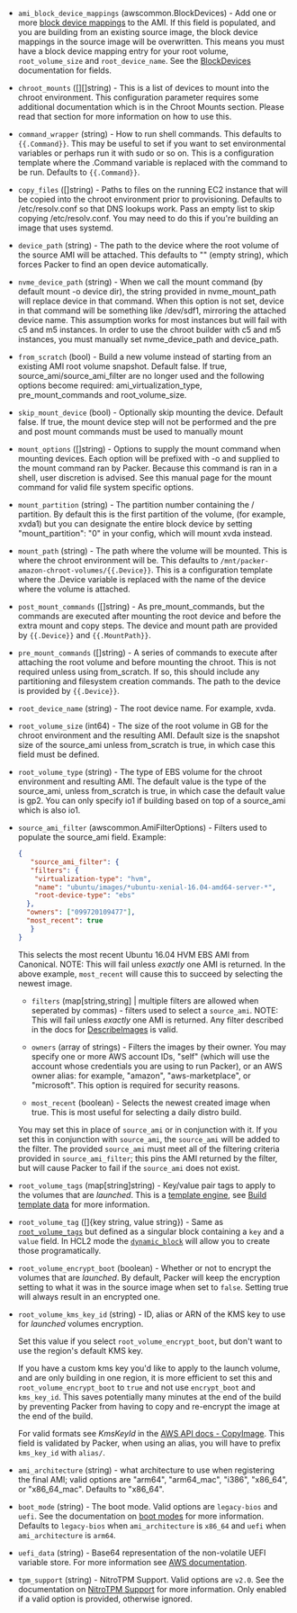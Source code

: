 <!-- Code generated from the comments of the Config struct in builder/chroot/builder.go; DO NOT EDIT MANUALLY -->

- `ami_block_device_mappings` (awscommon.BlockDevices) - Add one or more [block device
  mappings](http://docs.aws.amazon.com/AWSEC2/latest/UserGuide/block-device-mapping-concepts.html)
  to the AMI. If this field is populated, and you are building from an
  existing source image, the block device mappings in the source image
  will be overwritten. This means you must have a block device mapping
  entry for your root volume, `root_volume_size` and `root_device_name`.
  See the [BlockDevices](#block-devices-configuration) documentation for
  fields.

- `chroot_mounts` ([][]string) - This is a list of devices to mount into the chroot environment. This
  configuration parameter requires some additional documentation which is
  in the Chroot Mounts section. Please read that section for more
  information on how to use this.

- `command_wrapper` (string) - How to run shell commands. This defaults to `{{.Command}}`. This may be
  useful to set if you want to set environmental variables or perhaps run
  it with sudo or so on. This is a configuration template where the
  .Command variable is replaced with the command to be run. Defaults to
  `{{.Command}}`.

- `copy_files` ([]string) - Paths to files on the running EC2 instance that will be copied into the
  chroot environment prior to provisioning. Defaults to /etc/resolv.conf
  so that DNS lookups work. Pass an empty list to skip copying
  /etc/resolv.conf. You may need to do this if you're building an image
  that uses systemd.

- `device_path` (string) - The path to the device where the root volume of the source AMI will be
  attached. This defaults to "" (empty string), which forces Packer to
  find an open device automatically.

- `nvme_device_path` (string) - When we call the mount command (by default mount -o device dir), the
  string provided in nvme_mount_path will replace device in that command.
  When this option is not set, device in that command will be something
  like /dev/sdf1, mirroring the attached device name. This assumption
  works for most instances but will fail with c5 and m5 instances. In
  order to use the chroot builder with c5 and m5 instances, you must
  manually set nvme_device_path and device_path.

- `from_scratch` (bool) - Build a new volume instead of starting from an existing AMI root volume
  snapshot. Default false. If true, source_ami/source_ami_filter are no
  longer used and the following options become required:
  ami_virtualization_type, pre_mount_commands and root_volume_size.

- `skip_mount_device` (bool) - Optionally skip mounting the device.  Default false.  If true, the mount device
  step will not be performed and the pre and post mount commands must be used to manually mount

- `mount_options` ([]string) - Options to supply the mount command when mounting devices. Each option
  will be prefixed with -o and supplied to the mount command ran by
  Packer. Because this command is ran in a shell, user discretion is
  advised. See this manual page for the mount command for valid file
  system specific options.

- `mount_partition` (string) - The partition number containing the / partition. By default this is the
  first partition of the volume, (for example, xvda1) but you can
  designate the entire block device by setting "mount_partition": "0" in
  your config, which will mount xvda instead.

- `mount_path` (string) - The path where the volume will be mounted. This is where the chroot
  environment will be. This defaults to
  `/mnt/packer-amazon-chroot-volumes/{{.Device}}`. This is a configuration
  template where the .Device variable is replaced with the name of the
  device where the volume is attached.

- `post_mount_commands` ([]string) - As pre_mount_commands, but the commands are executed after mounting the
  root device and before the extra mount and copy steps. The device and
  mount path are provided by `{{.Device}}` and `{{.MountPath}}`.

- `pre_mount_commands` ([]string) - A series of commands to execute after attaching the root volume and
  before mounting the chroot. This is not required unless using
  from_scratch. If so, this should include any partitioning and filesystem
  creation commands. The path to the device is provided by `{{.Device}}`.

- `root_device_name` (string) - The root device name. For example, xvda.

- `root_volume_size` (int64) - The size of the root volume in GB for the chroot environment and the
  resulting AMI. Default size is the snapshot size of the source_ami
  unless from_scratch is true, in which case this field must be defined.

- `root_volume_type` (string) - The type of EBS volume for the chroot environment and resulting AMI. The
  default value is the type of the source_ami, unless from_scratch is
  true, in which case the default value is gp2. You can only specify io1
  if building based on top of a source_ami which is also io1.

- `source_ami_filter` (awscommon.AmiFilterOptions) - Filters used to populate the source_ami field. Example:
  
  ```json
  {
  	 "source_ami_filter": {
  	 "filters": {
  	  "virtualization-type": "hvm",
  	  "name": "ubuntu/images/*ubuntu-xenial-16.04-amd64-server-*",
  	  "root-device-type": "ebs"
  	},
  	"owners": ["099720109477"],
  	"most_recent": true
  	 }
  }
  ```
  
  This selects the most recent Ubuntu 16.04 HVM EBS AMI from Canonical. NOTE:
  This will fail unless *exactly* one AMI is returned. In the above example,
  `most_recent` will cause this to succeed by selecting the newest image.
  
  -   `filters` (map[string,string] | multiple filters are allowed when seperated by commas) -
   filters used to select a `source_ami`.
  	NOTE: This will fail unless *exactly* one AMI is returned. Any filter
  	described in the docs for
  	[DescribeImages](http://docs.aws.amazon.com/AWSEC2/latest/APIReference/API_DescribeImages.html)
  	is valid.
  
  -   `owners` (array of strings) - Filters the images by their owner. You
  	may specify one or more AWS account IDs, "self" (which will use the
  	account whose credentials you are using to run Packer), or an AWS owner
  	alias: for example, "amazon", "aws-marketplace", or "microsoft". This
  	option is required for security reasons.
  
  -   `most_recent` (boolean) - Selects the newest created image when true.
  	This is most useful for selecting a daily distro build.
  
  You may set this in place of `source_ami` or in conjunction with it. If you
  set this in conjunction with `source_ami`, the `source_ami` will be added
  to the filter. The provided `source_ami` must meet all of the filtering
  criteria provided in `source_ami_filter`; this pins the AMI returned by the
  filter, but will cause Packer to fail if the `source_ami` does not exist.

- `root_volume_tags` (map[string]string) - Key/value pair tags to apply to the volumes that are *launched*. This is
  a [template engine](/packer/docs/templates/legacy_json_templates/engine), see [Build template
  data](#build-template-data) for more information.

- `root_volume_tag` ([]{key string, value string}) - Same as [`root_volume_tags`](#root_volume_tags) but defined as a
  singular block containing a `key` and a `value` field. In HCL2 mode the
  [`dynamic_block`](/packer/docs/templates/hcl_templates/expressions#dynamic-blocks)
  will allow you to create those programatically.

- `root_volume_encrypt_boot` (boolean) - Whether or not to encrypt the volumes that are *launched*. By default, Packer will keep
  the encryption setting to what it was in the source image when set to `false`. Setting true will
  always result in an encrypted one.

- `root_volume_kms_key_id` (string) - ID, alias or ARN of the KMS key to use for *launched* volumes encryption.
  
  Set this value if you select `root_volume_encrypt_boot`, but don't want to use the
  region's default KMS key.
  
  If you have a custom kms key you'd like to apply to the launch volume,
  and are only building in one region, it is more efficient to set this
  and `root_volume_encrypt_boot` to `true` and not use `encrypt_boot` and `kms_key_id`. This saves
  potentially many minutes at the end of the build by preventing Packer
  from having to copy and re-encrypt the image at the end of the build.
  
  For valid formats see *KmsKeyId* in the [AWS API docs -
  CopyImage](https://docs.aws.amazon.com/AWSEC2/latest/APIReference/API_CopyImage.html).
  This field is validated by Packer, when using an alias, you will have to
  prefix `kms_key_id` with `alias/`.

- `ami_architecture` (string) - what architecture to use when registering the final AMI; valid options
  are "arm64", "arm64_mac", "i386", "x86_64", or "x86_64_mac". Defaults to "x86_64".

- `boot_mode` (string) - The boot mode. Valid options are `legacy-bios` and `uefi`. See the documentation on
  [boot modes](https://docs.aws.amazon.com/AWSEC2/latest/UserGuide/ami-boot.html) for
  more information. Defaults to `legacy-bios` when `ami_architecture` is `x86_64` and
  `uefi` when `ami_architecture` is `arm64`.

- `uefi_data` (string) - Base64 representation of the non-volatile UEFI variable store. For more information
  see [AWS documentation](https://docs.aws.amazon.com/AWSEC2/latest/UserGuide/uefi-secure-boot-optionB.html).

- `tpm_support` (string) - NitroTPM Support. Valid options are `v2.0`. See the documentation on
  [NitroTPM Support](https://docs.aws.amazon.com/AWSEC2/latest/UserGuide/enable-nitrotpm-support-on-ami.html) for
  more information. Only enabled if a valid option is provided, otherwise ignored.

<!-- End of code generated from the comments of the Config struct in builder/chroot/builder.go; -->
